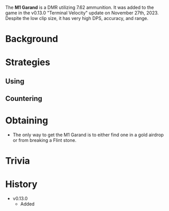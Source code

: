The **M1 Garand** is a DMR utilizing 7.62 ammunition.  It was added to the game in the v0.13.0 "Terminal Velocity" update on November 27th, 2023. Despite the low clip size, it has very high DPS, accuracy, and range.

# Background

# Strategies
## Using

## Countering

# Obtaining
- The only way to get the M1 Garand is to either find one in a gold airdrop or from breaking a Flint stone.

# Trivia


# History
- v0.13.0
    - Added